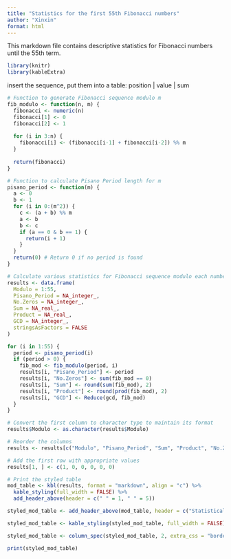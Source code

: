 ```yaml
---
title: "Statistics for the first 55th Fibonacci numbers"
author: "Xinxin"
format: html
---
```

This markdown file contains descriptive statistics for Fibonacci numbers until the 55th term. 

```r
library(knitr)
library(kableExtra)
```

insert the sequence, put them into a table: position | value | sum

```r
# Function to generate Fibonacci sequence modulo m
fib_modulo <- function(n, m) {
  fibonacci <- numeric(n)
  fibonacci[1] <- 0
  fibonacci[2] <- 1
  
  for (i in 3:n) {
    fibonacci[i] <- (fibonacci[i-1] + fibonacci[i-2]) %% m
  }
  
  return(fibonacci)
}

# Function to calculate Pisano Period length for m
pisano_period <- function(m) {
  a <- 0
  b <- 1
  for (i in 0:(m^2)) {
    c <- (a + b) %% m
    a <- b
    b <- c
    if (a == 0 & b == 1) {
      return(i + 1)
    }
  }
  return(0) # Return 0 if no period is found
}

# Calculate various statistics for Fibonacci sequence modulo each number from 1 to 55
results <- data.frame(
  Modulo = 1:55,
  Pisano_Period = NA_integer_,
  No.Zeros = NA_integer_,
  Sum = NA_real_,
  Product = NA_real_,
  GCD = NA_integer_,
  stringsAsFactors = FALSE
)

for (i in 1:55) {
  period <- pisano_period(i)
  if (period > 0) {
    fib_mod <- fib_modulo(period, i)
    results[i, "Pisano_Period"] <- period
    results[i, "No.Zeros"] <- sum(fib_mod == 0)
    results[i, "Sum"] <- round(sum(fib_mod), 2)
    results[i, "Product"] <- round(prod(fib_mod), 2)
    results[i, "GCD"] <- Reduce(gcd, fib_mod)
  }
}

# Convert the first column to character type to maintain its format
results$Modulo <- as.character(results$Modulo)

# Reorder the columns
results <- results[c("Modulo", "Pisano_Period", "Sum", "Product", "No.Zeros", "GCD")]

# Add the first row with appropriate values
results[1, ] <- c(1, 0, 0, 0, 0, 0)

# Print the styled table
mod_table <- kbl(results, format = "markdown", align = "c") %>%
  kable_styling(full_width = FALSE) %>%
  add_header_above(header = c(" " = 1, " " = 5))

styled_mod_table <- add_header_above(mod_table, header = c("Statistical Summary of Fibonacci Sequence First 55 Modulos" = 6), font_size = 20)

styled_mod_table <- kable_styling(styled_mod_table, full_width = FALSE)

styled_mod_table <- column_spec(styled_mod_table, 2, extra_css = "border-right: 1px solid #CCCCCC;")

print(styled_mod_table)

```


